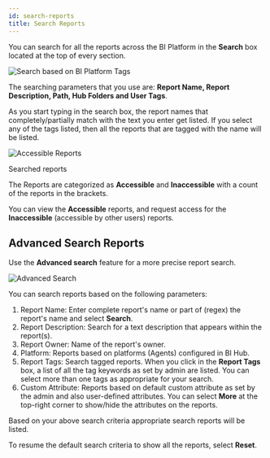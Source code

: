 ---
id: search-reports
title: Search Reports
---

You can search for all the reports across the BI Platform in the **Search** box located at the top of every section.

  <div class="center">
    <Zoom>
      <img alt="Search based on BI Platform Tags" src={useBaseUrl('doc-images/user-guide/cf2.png')}/>
    </Zoom>
  </div>

The searching parameters that you use are: **Report Name, Report Description, Path, Hub Folders and User Tags**.

As you start typing in the search box, the report names that completely/partially match with the text you enter get listed.
If you select any of the tags listed, then all the reports that are tagged with the name will be listed.

  <div class="center">
    <Zoom>
      <img alt="Accessible Reports" src={useBaseUrl('doc-images/user-guide/cf4.png')}/>
    </Zoom>
    <p>Searched reports</p>
  </div>

The Reports are categorized as **Accessible** and **Inaccessible** with a count of the reports in the brackets.

You can view the **Accessible** reports, and request access for the **Inaccessible** (accessible by other users) reports.

## Advanced Search Reports

Use the **Advanced search** feature for a more precise report search.

  <div class="center">
    <Zoom>
      <img alt="Advanced Search" src={useBaseUrl('doc-images/user-guide/avs1.png')}/>
    </Zoom>
  </div>

You can search reports based on the following parameters:

1. Report Name: Enter complete report's name or part of (regex) the report's name and select **Search**.
1. Report Description: Search for a text description that appears within the report(s).
1. Report Owner: Name of the report's owner.
1. Platform: Reports based on platforms (Agents) configured in BI Hub.
1. Report Tags: Search tagged reports. When you click in the **Report Tags** box, a list of all the tag keywords as set by admin are listed. You can select more than one tags as appropriate for your search.
1. Custom Attribute: Reports based on default custom attribute as set by the admin and also user-defined attributes.
You can select **More** at the top-right corner to show/hide the attributes on the reports.

Based on your above search criteria appropriate search reports will be listed.

To resume the default search criteria to show all the reports, select **Reset**.
